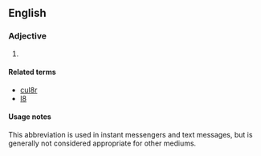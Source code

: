 ==English==

===Adjective===
{{head|en|adjective}}

# {{lb|en|Internet slang|text messaging}} {{abbreviation of|en|later}}

====Related terms====
* [[cul8r]]
* [[l8]]

====Usage notes====
This abbreviation is used in instant messengers and text messages, but is generally not considered appropriate for other mediums.
